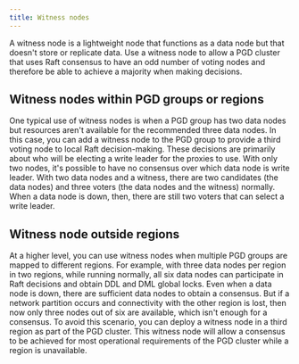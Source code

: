 ```yaml
---
title: Witness nodes
---
```


A witness node is a lightweight node that functions as a data node but that
doesn't store or replicate data. Use a witness node to allow a PGD cluster that uses
Raft consensus to have an odd number of voting nodes and therefore be able to
achieve a majority when making decisions.

## Witness nodes within PGD groups or regions

One typical use of witness nodes is when a PGD group has two data nodes but
resources aren't available for the recommended three data nodes. In this case,
you can add a witness node to the PGD group to provide a third voting node to
local Raft decision-making. These decisions are primarily about who will be
electing a write leader for the proxies to use. With only two nodes, it's possible 
to have no consensus over which data node is write leader. With two data nodes
and a witness, there are two candidates (the data nodes) and three voters
(the data nodes and the witness) normally. When a data node is down, then, there
are still two voters that can select a write leader.

## Witness node outside regions

At a higher level, you can use witness nodes when multiple PGD groups are
mapped to different regions. For example, with three data nodes per region in two
regions, while running normally, all six data nodes can participate in Raft
decisions and obtain DDL and DML global locks. Even when a data
node is down, there are sufficient data nodes to obtain a consensus. But if a
network partition occurs and connectivity with the other region is lost, then
now only three nodes out of six are available, which isn't enough for a
consensus. To avoid this scenario, you can deploy a witness node in a third region
as part of the PGD cluster. This witness node will allow a consensus to
be achieved for most operational requirements of the PGD cluster while a region
is unavailable. 
